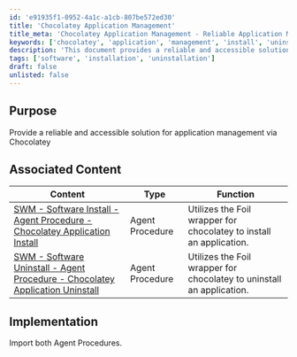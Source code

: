 ```yaml
---
id: 'e91935f1-0952-4a1c-a1cb-807be572ed30'
title: 'Chocolatey Application Management'
title_meta: 'Chocolatey Application Management - Reliable Application Management Solution'
keywords: ['chocolatey', 'application', 'management', 'install', 'uninstall']
description: 'This document provides a reliable and accessible solution for application management using Chocolatey, detailing the implementation of associated agent procedures for software installation and uninstallation.'
tags: ['software', 'installation', 'uninstallation']
draft: false
unlisted: false
---
```

## Purpose

Provide a reliable and accessible solution for application management via Chocolatey

## Associated Content

| Content                                                                                               | Type             | Function                                                      |
|-------------------------------------------------------------------------------------------------------|------------------|---------------------------------------------------------------|
| [SWM - Software Install - Agent Procedure - Chocolatey Application Install](https://proval.itglue.com/DOC-5078775-11453170) | Agent Procedure   | Utilizes the Foil wrapper for chocolatey to install an application. |
| [SWM - Software Uninstall - Agent Procedure - Chocolatey Application Uninstall](https://proval.itglue.com/DOC-5078775-11453175) | Agent Procedure   | Utilizes the Foil wrapper for chocolatey to uninstall an application. |

## Implementation

Import both Agent Procedures.












